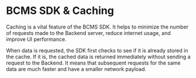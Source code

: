 # BCMS SDK & Caching

Caching is a vital feature of the BCMS SDK.  It helps to minimize the number of requests made to the Backend server, reduce internet usage, and improve UI performance.

When data is requested, the SDK first checks to see if it is already stored in the cache. If it is, the cached data is returned immediately without sending a request to the Backend. It means that subsequent requests for the same data are much faster and have a smaller network payload.
